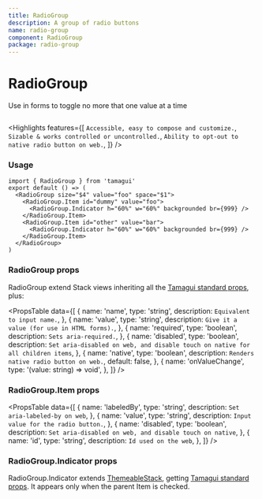 ```yaml
---
title: RadioGroup
description: A group of radio buttons
name: radio-group
component: RadioGroup
package: radio-group
---
```


# RadioGroup

<Description>Use in forms to toggle no more that one value at a time</Description>

<HeroContainer>
  <RadioGroupDemo />
</HeroContainer>

```tsx hero template=RadioGroup

```

<Highlights
  features={[
    `Accessible, easy to compose and customize.`,
    `Sizable & works controlled or uncontrolled.`,
    `Ability to opt-out to native radio button on web.`,
  ]}
/>

### Usage

```tsx
import { RadioGroup } from 'tamagui'
export default () => (
  <RadioGroup size="$4" value="foo" space="$1">
    <RadioGroup.Item id="dummy" value="foo">
      <RadioGroup.Indicator h="60%" w="60%" backgrounded br={999} />
    </RadioGroup.Item>
    <RadioGroup.Item id="other" value="bar">
      <RadioGroup.Indicator h="60%" w="60%" backgrounded br={999} />
    </RadioGroup.Item>
  </RadioGroup>
)
```

### RadioGroup props

RadioGroup extend Stack views inheriting all the [Tamagui standard props](/docs/intro/props), plus:

<PropsTable
  data={[
    {
      name: 'name',
      type: 'string',
      description: `Equivalent to input name.`,
    },
    {
      name: 'value',
      type: 'string',
      description: `Give it a value (for use in HTML forms).`,
    },
    {
      name: 'required',
      type: 'boolean',
      description: `Sets aria-required.`,
    },
    {
      name: 'disabled',
      type: 'boolean',
      description: `Set aria-disabled on web, and disable touch on native for all children items`,
    },
    {
      name: 'native',
      type: 'boolean',
      description: `Renders native radio button on web.`,
      default: false,
    },
    {
      name: 'onValueChange',
      type: '(value: string) => void',
    },
  ]}
/>

### RadioGroup.Item props

<PropsTable
  data={[
    {
      name: 'labeledBy',
      type: 'string',
      description: `Set aria-labeled-by on web`,
    },
    {
      name: 'value',
      type: 'string',
      description: `Input value for the radio button.`,
    },
    {
      name: 'disabled',
      type: 'boolean',
      description: `Set aria-disabled on web, and disable touch on native`,
    },
    {
      name: 'id',
      type: 'string',
      description: `Id used on the web`,
    },
  ]}
/>

### RadioGroup.Indicator props

RadioGroup.Indicator extends [ThemeableStack](/docs/components/stacks#themeablestack), getting [Tamagui standard props](/docs/intro/props). It appears only when the parent Item is checked.
